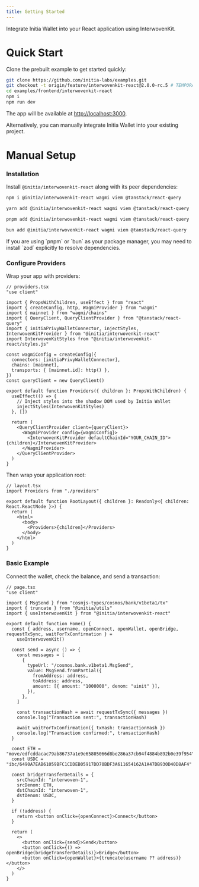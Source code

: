 ```yaml
---
title: Getting Started
---
```


Integrate Initia Wallet into your React application using InterwovenKit.

# Quick Start

Clone the prebuilt example to get started quickly:

```bash
git clone https://github.com/initia-labs/examples.git
git checkout -t origin/feature/interwovenkit-react@2.0.0-rc.5 # TEMPORARY UNTIL RELEASE
cd examples/frontend/interwovenkit-react
npm i
npm run dev
```

The app will be available at [http://localhost:3000](http://localhost:3000/).

Alternatively, you can manually integrate Initia Wallet into your existing project.

# Manual Setup

### Installation

Install `@initia/interwovenkit-react` along with its peer dependencies:

```sh npm
npm i @initia/interwovenkit-react wagmi viem @tanstack/react-query
```

```sh yarn
yarn add @initia/interwovenkit-react wagmi viem @tanstack/react-query
```

```sh pnpm
pnpm add @initia/interwovenkit-react wagmi viem @tanstack/react-query
```

```sh bun
bun add @initia/interwovenkit-react wagmi viem @tanstack/react-query
```

<Warning>
  If you are using `pnpm` or `bun` as your package manager, you may need to install `zod` explicitly to resolve dependencies.
</Warning>

### **Configure Providers**

Wrap your app with providers:

```tsx
// providers.tsx
"use client"

import { PropsWithChildren, useEffect } from "react"
import { createConfig, http, WagmiProvider } from "wagmi"
import { mainnet } from "wagmi/chains"
import { QueryClient, QueryClientProvider } from "@tanstack/react-query"
import { initiaPrivyWalletConnector, injectStyles, InterwovenKitProvider } from "@initia/interwovenkit-react"
import InterwovenKitStyles from "@initia/interwovenkit-react/styles.js"

const wagmiConfig = createConfig({
  connectors: [initiaPrivyWalletConnector],
  chains: [mainnet],
  transports: { [mainnet.id]: http() },
})
const queryClient = new QueryClient()

export default function Providers({ children }: PropsWithChildren) {
  useEffect(() => {
    // Inject styles into the shadow DOM used by Initia Wallet
    injectStyles(InterwovenKitStyles)
  }, [])

  return (
    <QueryClientProvider client={queryClient}>
      <WagmiProvider config={wagmiConfig}>
        <InterwovenKitProvider defaultChainId="YOUR_CHAIN_ID">{children}</InterwovenKitProvider>
      </WagmiProvider>
    </QueryClientProvider>
  )
}
```

Then wrap your application root:

```tsx
// layout.tsx
import Providers from "./providers"

export default function RootLayout({ children }: Readonly<{ children: React.ReactNode }>) {
  return (
    <html>
      <body>
        <Providers>{children}</Providers>
      </body>
    </html>
  )
}
```

### Basic Example

Connect the wallet, check the balance, and send a transaction:

```tsx
// page.tsx
"use client"

import { MsgSend } from "cosmjs-types/cosmos/bank/v1beta1/tx"
import { truncate } from "@initia/utils"
import { useInterwovenKit } from "@initia/interwovenkit-react"

export default function Home() {
  const { address, username, openConnect, openWallet, openBridge, requestTxSync, waitForTxConfirmation } =
    useInterwovenKit()

  const send = async () => {
    const messages = [
      {
        typeUrl: "/cosmos.bank.v1beta1.MsgSend",
        value: MsgSend.fromPartial({
          fromAddress: address,
          toAddress: address,
          amount: [{ amount: "1000000", denom: "uinit" }],
        }),
      },
    ]

    const transactionHash = await requestTxSync({ messages })
    console.log("Transaction sent:", transactionHash)

    await waitForTxConfirmation({ txHash: transactionHash })
    console.log("Transaction confirmed:", transactionHash)
  }
  
  const ETH = "move/edfcddacac79ab86737a1e9e65805066d8be286a37cb94f4884b892b0e39f954"
  const USDC = "ibc/6490A7EAB61059BFC1CDDEB05917DD70BDF3A611654162A1A47DB930D40D8AF4"

  const bridgeTransferDetails = {
    srcChainId: "interwoven-1",
    srcDenom: ETH,
    dstChainId: "interwoven-1",
    dstDenom: USDC,
  }
  
  if (!address) {
    return <button onClick={openConnect}>Connect</button>
  }

  return (
    <>
      <button onClick={send}>Send</button>
      <button onClick={() => openBridge(bridgeTransferDetails)}>Bridge</button>
      <button onClick={openWallet}>{truncate(username ?? address)}</button>
    </>
  )
}
```